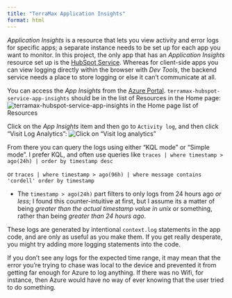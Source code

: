 ```yaml
---
title: "TerraMax Application Insights"
format: html
---
```


*Application Insights* is a resource that lets you view activity and error logs for specific apps; a separate instance needs to be set up for each app you want to monitor.  In this project, the only app that has an *Application Insights* resource set up is the [HubSpot Service](../hubspot-service/hubspot-service.html).  Whereas for client-side apps you can view logging directly within the browser with *Dev Tools*, the backend service needs a place to store logging or else it can't communicate at all.

You can access the *App Insights* from the [Azure Portal](azure-portal.html).  `terramax-hubspot-service-app-insights` should be in the list of Resources in the Home page:
![`terramax-hubspot-service-app-insights` in the Home page list of Resources](../../../images/app_insights.png)

Click on the *App Insights* item and then go to `Activity log`, and then click "Visit Log Analytics":
![Click on "Visit log analytics"](../../../images/app_insights_visit_log_analytics.png)

From there you can query the logs using either "KQL mode" or "Simple mode".  I prefer KQL, and often use queries like
    `traces | where timestamp > ago(24h) | order by timestamp desc`

or
    `traces | where timestamp > ago(96h) | where message contains 'cordell' order by timestamp`

- The `timestamp > ago(24h)` part filters to only logs from 24 hours ago *or less*; I found this counter-intuitive at first, but I assume its a matter of being *greater than the actual timestamp value in unix* or something, rather than being *greater than 24 hours ago*.

These logs are generated by intentional `context.log` statements in the app code, and are only as useful as you make them.  If you get really desperate, you might try adding more logging statements into the code.

If you don't see any logs for the expected time range, it may mean that the error you're trying to chase was local to the device and prevented it from getting far enough for Azure to log anything.  If there was no Wifi, for instance, then Azure would have no way of ever knowing that the user tried to do something.